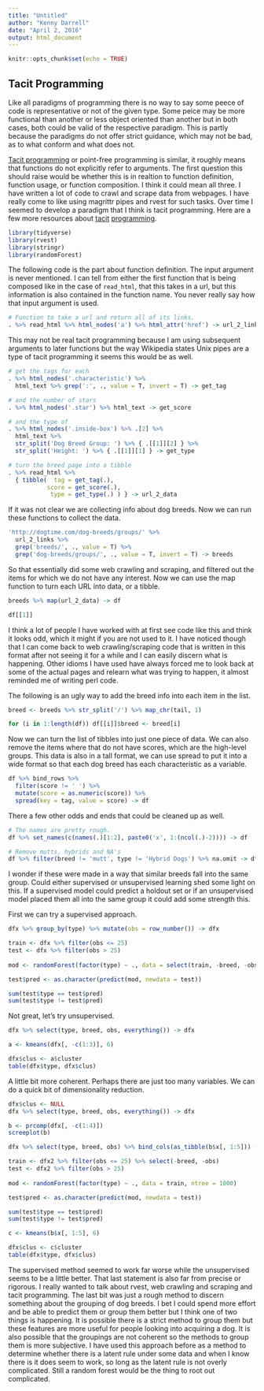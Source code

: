 ```yaml
---
title: "Untitled"
author: "Kenny Darrell"
date: "April 2, 2016"
output: html_document
---
```


```r
knitr::opts_chunk$set(echo = TRUE)
```

## Tacit Programming

Like all paradigms of programming there is no way to say some peece of code is representative or not of the given type. Some peice may be more functional than another or less object oriented than another but in both cases, both could be valid of the respective paradigm. This is partly because the paradigms do not offer strict guidance, which may not be bad, as to what conform and what does not.


[Tacit programming](https://en.wikipedia.org/wiki/Tacit_programming) or point-free programming is similar, it roughly means that functions do not explicitly refer to arguments. The first question this should raise would be whether this is in realtion to function definition, function usage, or function composition. I think it could mean all three. I have written a lot of code to crawl and scrape data from webpages. I have really come to like using magrittr pipes and rvest for such tasks. Over time I seemed to develop a paradigm that I think is tacit programming. Here are a few more resources about [tacit](https://www.youtube.com/watch?v=seVSlKazsNk) [programming](https://www.infoq.com/presentations/tacit-programming).

```r
library(tidyverse)
library(rvest)
library(stringr)
library(randomForest)
```

The following code is the part about function definition. The input argument is never mentioned. I can tell from either the first function that is being composed like in the case of `read_html`, that this takes in a url, but this information is also contained in the function name. You never really say how that input argument is used.

```r
# Function to take a url and return all of its links.
. %>% read_html %>% html_nodes('a') %>% html_attr('href') -> url_2_links
```

This may not be real tacit programming because I am using subsequent arguments to later functions but the way Wikipedia states Unix pipes are a type of tacit programming it seems this would be as well.

```r
# get the tags for each 
. %>% html_nodes('.characteristic') %>% 
  html_text %>% grep(':', ., value = T, invert = T) -> get_tag

# and the number of stars
. %>% html_nodes('.star') %>% html_text -> get_score

# and the type of 
. %>% html_nodes('.inside-box') %>% .[2] %>% 
  html_text %>% 
  str_split('Dog Breed Group: ') %>% { .[[1]][2] } %>% 
  str_split('Height: ') %>% { .[[1]][1] } -> get_type

# turn the breed page into a tibble
. %>% read_html %>% 
  { tibble(  tag = get_tag(.), 
           score = get_score(.),
            type = get_type(.) ) } -> url_2_data
```

If it was not clear we are collecting info about dog breeds. Now we can run these functions to collect the data.

```r
'http://dogtime.com/dog-breeds/groups/' %>% 
  url_2_links %>% 
  grep('breeds/', ., value = T) %>% 
  grep('dog-breeds/groups/', ., value = T, invert = T) -> breeds
```

So that essentially did some web crawling and scraping, and filtered out the items for which we do not have any interest. Now we can use the map function to turn each URL into data, or a tibble.

```r
breeds %>% map(url_2_data) -> df
```


```r
df[[1]]
```

I think a lot of people I have worked with at first see code like this and think it looks odd, which it might if you are not used to it. I have noticed though that I can come back to web crawling/scraping code that is written in this format after not seeing it for a while and I can easily discern what is happening. Other idioms I have used have always forced me to look back at some of the actual pages and relearn what was trying to happen, it almost reminded me of writing perl code. 

The following is an ugly way to add the breed info into each item in the list.

```r
breed <- breeds %>% str_split('/') %>% map_chr(tail, 1)

for (i in 1:length(df)) df[[i]]$breed <- breed[i]
```



Now we can turn the list of tibbles into just one piece of data. We can also remove the items where that do not have scores, which are the high-level groups. This data is also in a tall format, we can use spread to put it into a wide format so that each dog breed has each characteristic as a variable.

```r
df %>% bind_rows %>% 
  filter(score != ' ') %>% 
  mutate(score = as.numeric(score)) %>%
  spread(key = tag, value = score) -> df
```

There a few other odds and ends that could be cleaned up as well.

```r
# The names are pretty rough.
df %>% set_names(c(names(.)[1:2], paste0('x', 1:(ncol(.)-2)))) -> df

# Remove mutts, hybrids and NA's
df %>% filter(breed != 'mutt', type != 'Hybrid Dogs') %>% na.omit -> dfx
```

I wonder if these were made in a way that similar breeds fall into the same group. Could either supervised or unsupervised learning shed some light on this. If a supervised model could predict a holdout set or if an unsupervised model placed them all into the same group it could add some strength this. 


First we can try a supervised approach.
```r
dfx %>% group_by(type) %>% mutate(obs = row_number()) -> dfx

train <- dfx %>% filter(obs <= 25) 
test <- dfx %>% filter(obs > 25) 
  
mod <- randomForest(factor(type) ~ ., data = select(train, -breed, -obs))

test$pred <- as.character(predict(mod, newdata = test))

sum(test$type == test$pred)
sum(test$type != test$pred)
```


Not great, let's try unsupervised.

```r

dfx %>% select(type, breed, obs, everything()) -> dfx

a <- kmeans(dfx[, -c(1:3)], 6)

dfx$clus <- a$cluster
table(dfx$type, dfx$clus)
```

A little bit more coherent. Perhaps there are just too many variables. We can do a quick bit of dimensionality reduction.

```r
dfx$clus <- NULL
dfx %>% select(type, breed, obs, everything()) -> dfx

b <- prcomp(dfx[, -c(1:4)])
screeplot(b)
```



```r
dfx %>% select(type, breed, obs) %>% bind_cols(as_tibble(b$x[, 1:5])) -> dfx2 

train <- dfx2 %>% filter(obs <= 25) %>% select(-breed, -obs)
test <- dfx2 %>% filter(obs > 25) 
  
mod <- randomForest(factor(type) ~ ., data = train, ntree = 1000)

test$pred <- as.character(predict(mod, newdata = test))

sum(test$type == test$pred)
sum(test$type != test$pred)
```

```r
c <- kmeans(b$x[, 1:5], 6)

dfx$clus <- c$cluster
table(dfx$type, dfx$clus)
```

The supervised method seemed to work far worse while the unsupervised seems to be a little better. That last statement is also far from precise or rigorous. I really wanted to talk about rvest, web crawling and scraping and tacit programming. The last bit was just a rough method to discern something about the grouping of dog breeds. I bet I could spend more effort and be able to predict them or group them better but I think one of two things is happening. It is possible there is a strict method to group them but these features are more useful for people looking into acquiring a dog. It is also possible that the groupings are not coherent so the methods to group them is more subjective. I have used this approach before as a method to determine whether there is a latent rule under some data and when I know there is it does seem to work, so long as the latent rule is not overly complicated. Still a random forest would be the thing to root out complicated.
